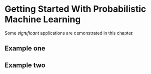 # Getting Started With Probabilistic Machine Learning

Some _significant_ applications are demonstrated in this chapter.

## Example one

## Example two
